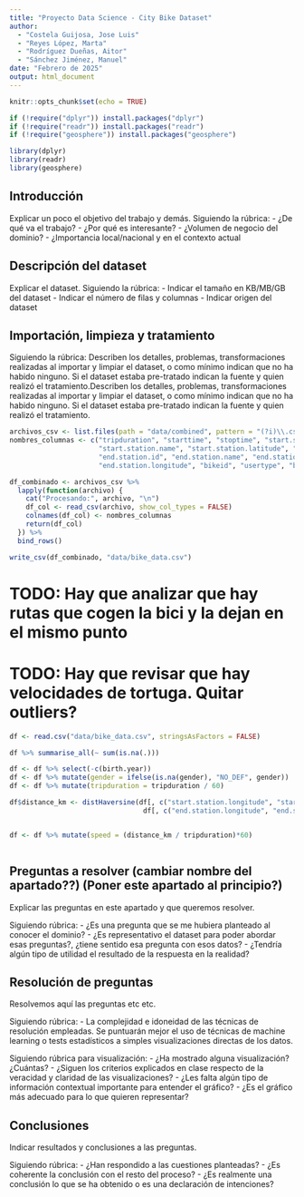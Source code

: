 ```yaml
---
title: "Proyecto Data Science - City Bike Dataset"
author: 
  - "Costela Guijosa, Jose Luis"
  - "Reyes López, Marta"
  - "Rodríguez Dueñas, Aitor"
  - "Sánchez Jiménez, Manuel"
date: "Febrero de 2025"
output: html_document
---
```


```r
knitr::opts_chunk$set(echo = TRUE)

if (!require("dplyr")) install.packages("dplyr")
if (!require("readr")) install.packages("readr")
if (!require("geosphere")) install.packages("geosphere")

library(dplyr)
library(readr)
library(geosphere)
```

## Introducción

Explicar un poco el objetivo del trabajo y demás. Siguiendo la rúbrica: - ¿De qué va el trabajo? - ¿Por qué es interesante? - ¿Volumen de negocio del dominio? - ¿Importancia local/nacional y en el contexto actual

## Descripción del dataset

Explicar el dataset. Siguiendo la rúbrica: - Indicar el tamaño en KB/MB/GB del dataset - Indicar el número de filas y columnas - Indicar origen del dataset

## Importación, limpieza y tratamiento

Siguiendo la rúbrica: Describen los detalles, problemas, transformaciones realizadas al importar y limpiar el dataset, o como mínimo indican que no ha habido ninguno. Si el dataset estaba pre-tratado indican la fuente y quien realizó el tratamiento.Describen los detalles, problemas, transformaciones realizadas al importar y limpiar el dataset, o como mínimo indican que no ha habido ninguno. Si el dataset estaba pre-tratado indican la fuente y quien realizó el tratamiento.
```r
archivos_csv <- list.files(path = "data/combined", pattern = "(?i)\\.csv$", full.names = TRUE)
nombres_columnas <- c("tripduration", "starttime", "stoptime", "start.station.id",
                      "start.station.name", "start.station.latitude", "start.station.longitude",
                      "end.station.id", "end.station.name", "end.station.latitude", 
                      "end.station.longitude", "bikeid", "usertype", "birth.year", "gender")

df_combinado <- archivos_csv %>%
  lapply(function(archivo) {
    cat("Procesando:", archivo, "\n")
    df_col <- read_csv(archivo, show_col_types = FALSE)
    colnames(df_col) <- nombres_columnas
    return(df_col)
  }) %>%
  bind_rows()

write_csv(df_combinado, "data/bike_data.csv")
```
# TODO: Hay que analizar que hay rutas que cogen la bici y la dejan en el mismo punto
# TODO: Hay que revisar que hay velocidades de tortuga. Quitar outliers?


```r

df <- read.csv("data/bike_data.csv", stringsAsFactors = FALSE)

df %>% summarise_all(~ sum(is.na(.)))

df <- df %>% select(-c(birth.year))
df <- df %>% mutate(gender = ifelse(is.na(gender), "NO_DEF", gender))
df <- df %>% mutate(tripduration = tripduration / 60)

df$distance_km <- distHaversine(df[, c("start.station.longitude", "start.station.latitude")], 
                                 df[, c("end.station.longitude", "end.station.latitude")]) / 1000


df <- df %>% mutate(speed = (distance_km / tripduration)*60)



```

## Preguntas a resolver (cambiar nombre del apartado??) (Poner este apartado al principio?)

Explicar las preguntas en este apartado y que queremos resolver.

Siguiendo rúbrica: - ¿Es una pregunta que se me hubiera planteado al conocer el dominio? - ¿Es representativo el dataset para poder abordar esas preguntas?, ¿tiene sentido esa pregunta con esos datos? - ¿Tendría algún tipo de utilidad el resultado de la respuesta en la realidad?

## Resolución de preguntas

Resolvemos aquí las preguntas etc etc.

Siguiendo rúbrica: - La complejidad e idoneidad de las técnicas de resolución empleadas. Se puntuarán mejor el uso de técnicas de machine learning o tests estadísticos a simples visualizaciones directas de los datos.

Siguiendo rúbrica para visualización: - ¿Ha mostrado alguna visualización? ¿Cuántas? - ¿Siguen los criterios explicados en clase respecto de la veracidad y claridad de las visualizaciones? - ¿Les falta algún tipo de información contextual importante para entender el gráfico? - ¿Es el gráfico más adecuado para lo que quieren representar?

## Conclusiones

Indicar resultados y conclusiones a las preguntas.

Siguiendo rúbrica: - ¿Han respondido a las cuestiones planteadas? - ¿Es coherente la conclusión con el resto del proceso? - ¿Es realmente una conclusión lo que se ha obtenido o es una declaración de intenciones?
